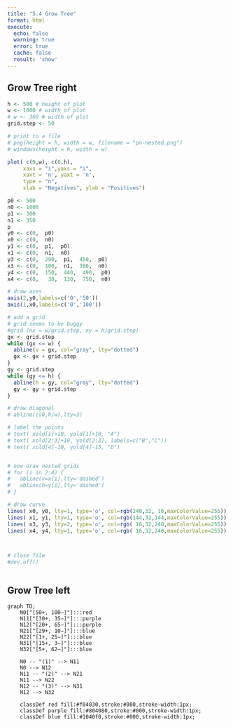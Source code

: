 ```yaml
---
title: "5.4 Grow Tree"
format: html
execute:
  echo: false
  warning: true
  error: true
  cache: false
  result: 'show'
---
```


## Grow Tree right

```r


h <- 500 # height of plot
w <- 1000 # width of plot
# w <- 360 # width of plot
grid.step <- 50

# print to a file
# png(height = h, width = w, filename = "pn-nested.png")
# windows(height = h, width = w)

plot( c(0,w), c(0,h),  
     xaxs = "i",yaxs = "i",
     xaxt = 'n', yaxt = 'n',
     type = "n",
     xlab = "Negatives", ylab = "Positives")

p0 <- 500
n0 <- 1000
p1 <- 300
n1 <- 350
p
y0 <- c(0,  p0)
x0 <- c(0,  n0)
y1 <- c(0,  p1,  p0)
x1 <- c(0,  n1,  n0)
y3 <- c(0,  290,  p1,  450,  p0)
x3 <- c(0,  100,  n1,  380,  n0)
y4 <- c(0,  150,  440,  490,  p0)
x4 <- c(0,   30,  130,  750,  n0)

# draw axes
axis(2,y0,labels=c('0','50'))
axis(1,x0,labels=c('0','100'))

# add a grid
# grid seems to be buggy
#grid (nx = w/grid.step, ny = h/grid.step)
gx <- grid.step
while (gx <= w) {
  abline(v = gx, col="gray", lty="dotted")
  gx <- gx + grid.step
}
gy <- grid.step
while (gy <= h) {
  abline(h = gy, col="gray", lty="dotted")
  gy <- gy + grid.step
}

# draw diagonal
# abline(c(0,h/w),lty=3)

# label the points
# text( xold[1]+10, yold[1]+10, "A")
# text( xold[2:3]+10, yold[2:3], labels=c("B","C"))
# text( xold[4]-10, yold[4]-15, "D")


# now draw nested grids
# for (i in 2:4) {
#   abline(v=x[i],lty='dashed')
#   abline(h=y[i],lty='dashed')
# }

# draw curve
lines( x0, y0, lty=1, type='o', col=rgb(240,32, 16,maxColorValue=255))
lines( x1, y1, lty=1, type='o', col=rgb(144,32,144,maxColorValue=255))
lines( x3, y3, lty=2, type='o', col=rgb( 16,32,240,maxColorValue=255))
lines( x4, y4, lty=1, type='o', col=rgb( 16,32,240,maxColorValue=255))



# close file
#dev.off()



```

## Grow Tree left

```mermaid

graph TD;
    N0["[50+, 100−]"]:::red
    N11["[30+, 35−]"]:::purple
    N12["[20+, 65−]"]:::purple
    N21["[29+, 10−]"]:::blue
    N22["[1+, 25−]"]:::blue
    N31["[15+, 3−]"]:::blue
    N32["[5+, 62−]"]:::blue

    N0 -- "(1)" --> N11
    N0 --> N12
    N11 -- "(2)" --> N21
    N11 --> N22
    N12 -- "(3)" --> N31
    N12 --> N32

    classDef red fill:#f04030,stroke:#000,stroke-width:1px;
    classDef purple fill:#804080,stroke:#000,stroke-width:1px;
    classDef blue fill:#1040f0,stroke:#000,stroke-width:1px;



```